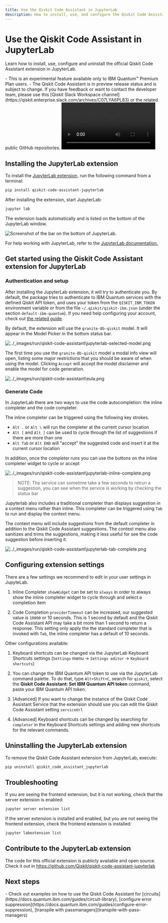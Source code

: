 ```yaml
---
title: Use the Qiskit Code Assistant in JupyterLab
description: How to install, use, and configure the Qiskit Code Assistant in JupyterLab.
---
```


# Use the Qiskit Code Assistant in JupyterLab

Learn how to install, use, configure and uninstall the official Qiskit Code Assistant extension in JupyterLab.

<Admonition type="note" title="Notes">
    - This is an experimental feature available only to IBM Quantum&trade; Premium Plan users.
    - The Qiskit Code Assistant is in preview release status and is subject to change.
    If you have feedback or want to contact the developer team, please use this [Qiskit Slack Workspace channel](https://qiskit.enterprise.slack.com/archives/C07LYA6PL83) or the related public GitHub repositories.
</Admonition>


<video title="A user uses the Qiskit Code Assistant in JupyterLab. The user has a comment in the code to get the available backends for their account in IBM Quantum, the Qiskit Code Assistant gives a code suggestion to get the available backends. The user executes the code, gets the available backends in IBM Quantum Platform for the current account. The user ask to the Qiskit Code Assistant to generate the code to get the T1, T2 and other properties for the qubit 1 in the device ibm_brisbane. The assistant gives a code suggestion. The user runs the suggested code and get the desired output." className="max-w-auto h-auto" controls>
  <source src="/videos/guides/qiskit-code-assistant/demo-JupyterLab-t1t2-granite-8b-qiskit-short.mp4" type="video/mp4"></source>
</video>

## Installing the JupyterLab extension
To install the [JupyterLab extension](https://github.com/Qiskit/qiskit-code-assistant-jupyterlab), run the following command from a terminal:
```sh
pip install qiskit-code-assistant-jupyterlab
```

After installing the extension, start JupyterLab:

```sh
jupyter lab
```

The extension loads automatically and is listed on the bottom of the JupyterLab window.

![Screenshot of the bar on the bottom of JupyterLab.](/images/run/qiskit-code-assistant/jupyterlab-selected-model.png)

For help working with JupyterLab, refer to the [JupyterLab documentation.](https://jupyterlab.readthedocs.io/en/latest/)

## Get started using the Qiskit Code Assistant extension for JupyterLab

### Authentication and setup

After installing the JupyterLab extension, it will try to authenticate you. By default, the package tries to authenticate to IBM Quantum services with the defined Qiskit API token, and uses your token from the `QISKIT_IBM_TOKEN` environment variable or from the file `~/.qiskit/qiskit-ibm.json` (under the section `default-ibm-quantum`). If you need help configuring your account, check out [the related guide](https://docs.quantum.ibm.com/guides/setup-channel#set-up-to-use-ibm-quantum-platform).

By default, the extension will use the `granite-8b-qiskit` model. It will appear in the Model Picker in the bottom status bar.

![../\_images/run/qiskit\-code\-assistant\jupyterlab\-selected\-model.png](/images/run/qiskit-code-assistant/jupyterlab-selected-model.png)

The first time you use the `granite-8b-qiskit` model a modal info view will open, listing some major restrictions that you should be aware of when using the model. Clicking `Accept` will accept the model disclaimer and enable the model for code generation.

![../\_images/run/qiskit\-code\-assistant\eula.png](/images/run/qiskit-code-assistant/eula.png)

### Generate Code
In JupyterLab there are two ways to use the code autocompletion: the inline completer and the code completer.

The inline completer can be triggered using the following key strokes.

- `Alt .` or `Alt \` will run the completer at the current cursor location
- `Alt [` and `Alt ]` can be used to cycle through the list of suggestions if there are
  more than one
- `Alt Tab` or `Alt END` will "accept" the suggested code and insert it at the current
  cursor location

In addition, once the completer runs you can use the buttons on the inline completer
widget to cycle or accept

![../\_images/run/qiskit\-code\-assistant\jupyterlab-inline-complete.png](/images/run/qiskit-code-assistant/jupyterlab-inline-complete.png)

> NOTE: The service can sometime take a few seconds to retrun a suggestion, you can see when the service is working by checking the status bar

Jupyterlab also includes a traditional completer than displays suggestion in a context menu rather than inline. This completer can be triggered using `Tab` to run and display the context menu.

The context menu will include suggestions from the default completer in addition to the Qiskit Code Assistant suggestions. The context menu also sanitizes and trims the suggestions, making it less useful for see the code suggestion before inserting it.

![../\_images/run/qiskit\-code\-assistant\jupyterlab-tab-complete.png](/images/run/qiskit-code-assistant/jupyterlab-tab-complete.png)

## Configuring extension settings


There are a few settings we recommend to edit in your user settings in JupyteLab.

1. Inline Completer `showWidget` can be set to `always` in order to always show the inline completer widget to cycle through and select a completion item

2. Code Completion `providerTimeout` can be increased, our suggested value is `10000` or 10 seconds. This is 1 second by default and the Qiskit Code Assistant API may take a bit more than 1 second to return a response. This setting only apply the the standard completer that is invoked with `Tab`, the inline completer has a default of 10 seconds.


Other configurations available:

1. Keyboard shortcuts can be changed via the JupyterLab Keyboard Shortcuts settings (`Settings` menu -> `Settings editor` -> `Keyboard shortcuts`)

2. You can change the IBM Quantum API token to use via the JupyterLab command palette. To do that, type `Alt+Shift+C`, search for `qiskit`, select the **Qiskit Code Assistant: Set IBM Quantum API token** command, paste your IBM Quantum API token.

2. [Advanced] If you want to change the instance of the Qiskit Code Assistant Service that the extension should use you can edit the Qiskit Code Assistant setting `serviceUrl`

3. [Advanced] Keyboard shortcuts can be changed by searching for `completer` in the Keyboard Shortcuts settings and adding new shortcuts for the relevant commands.


## Uninstalling the JupyterLab extension


To remove the Qiskit Code Assistant extension from JupyterLab, execute:

```bash
pip uninstall qiskit_code_assistant_jupyterlab
```

## Troubleshooting

If you are seeing the frontend extension, but it is not working, check that the server
extension is enabled:

```bash
jupyter server extension list
```

If the server extension is installed and enabled, but you are not seeing the frontend
extension, check the frontend extension is installed:

```bash
jupyter labextension list
```


## Contribute to the JupyterLab extension

The code for this official extension is publicly available and open source. Check it out in <https://github.com/Qiskit/qiskit-code-assistant-jupyterlab>



## Next steps

<Admonition type="tip" title="Recommendations">
    - Check out examples on how to use the Qiskit Code Assistant for [circuits](https://docs.quantum.ibm.com/guides/circuit-library), [configure error suppression](https://docs.quantum.ibm.com/guides/configure-error-suppression), [transpile with passmanagers](transpile-with-pass-managers)
</Admonition>
